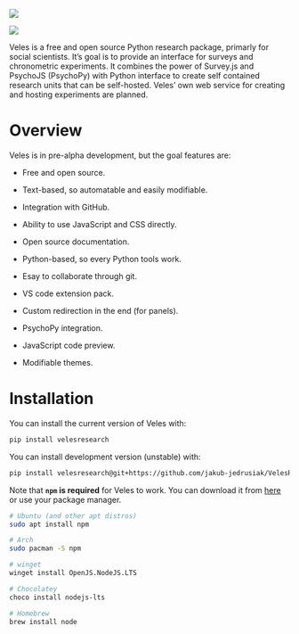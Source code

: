 ::: logo
::: light-mode
![](./figs/Veles-logo.svg)
:::

::: dark-mode
![](./figs/Veles-logo-white.svg)
:::
:::

Veles is a free and open source Python research package, primarly for social scientists. It's goal is to provide an interface for surveys and chronometric experiments. It combines the power of Survey.js and PsychoJS (PsychoPy) with Python interface to create self contained research units that can be self-hosted. Veles' own web service for creating and hosting experiments are planned.

# Overview

Veles is in pre-alpha development, but the goal features are:

-   Free and open source.

-   Text-based, so automatable and easily modifiable.

-   Integration with GitHub.

-   Ability to use JavaScript and CSS directly.

-   Open source documentation.

-   Python-based, so every Python tools work.

-   Esay to collaborate through git.

-   VS code extension pack.

-   Custom redirection in the end (for panels).

-   PsychoPy integration.

-   JavaScript code preview.

-   Modifiable themes.

# Installation

You can install the current version of Veles with:
``` bash
pip install velesresearch
```

You can install development version (unstable) with:
``` bash
pip install velesresearch@git+https://github.com/jakub-jedrusiak/VelesResearch.git
```

Note that **`npm` is required** for Veles to work. You can download it from [here](https://nodejs.org/en/download) or use your package manager.

``` bash
# Ubuntu (and other apt distros)
sudo apt install npm

# Arch
sudo pacman -S npm

# winget
winget install OpenJS.NodeJS.LTS

# Chocolatey
choco install nodejs-lts

# Homebrew
brew install node
```